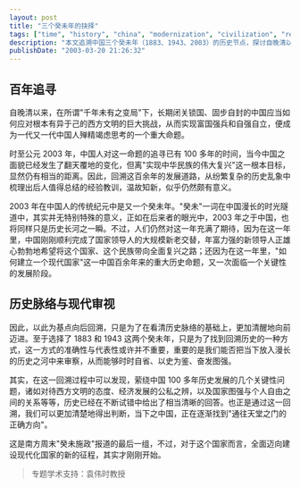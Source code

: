 ```yaml
---
layout: post
title: "三个癸未年的抉择"
tags: ["time", "history", "china", "modernization", "civilization", "reform"]
description: "本文追溯中国三个癸未年（1883、1943、2003）的历史节点，探讨自晚清以来中国如何应对西方文明挑战的百年命题。文章指出，在 2003 年新一代领导人上任之际，中国正处于建设现代国家的关键阶段。通过历史回溯，作者认为关于西方文明态度、经济发展模式以及国家强盛与个人自由的平衡等百年困扰问题，历史已给出清晰答案，当代中国正逐渐找到正确发展方向。"
publishDate: "2003-03-20 21:26:32"
---
```


## 百年追寻

自晚清以来，在所谓"千年未有之变局"下，长期闭关锁国、固步自封的中国应当如何应对根本有异于己的西方文明的巨大挑战，从而实现富国强兵和自强自立，便成为一代又一代中国人殚精竭虑思考的一个重大命题。

时至公元 2003 年，中国人对这一命题的追寻已有 100 多年的时间，当今中国之面貌已经发生了翻天覆地的变化，但离"实现中华民族的伟大复兴"这一根本目标，显然仍有相当的距离。因此，回溯这百余年的发展道路，从纷繁复杂的历史乱象中梳理出后人值得总结的经验教训，温故知新，似乎仍然颇有意义。

2003 年在中国人的传统纪元中是又一个癸未年。"癸未"一词在中国漫长的时光隧道中，其实并无特别特殊的意义，正如在后来者的眼光中，2003 年之于中国，也将同样只是历史长河之一瞬。不过，人们仍然对这一年充满了期待，因为在这一年里，中国刚刚顺利完成了国家领导人的大规模新老交替，年富力强的新领导人正雄心勃勃地希望将这个国家、这个民族带向全面复兴之路；还因为在这一年里，"如何建立一个现代国家"这一中国百余年来的重大历史命题，又一次面临一个关键性的发展阶段。

## 历史脉络与现代审视

因此，以此为基点向后回溯，只是为了在看清历史脉络的基础上，更加清醒地向前迈进。至于选择了 1883 和 1943 这两个癸未年，只是为了找到回溯历史的一种方式，这一方式的准确性与代表性或许并不重要，重要的是我们能否把当下放入漫长的历史之河中来审察，从而能够时时自省、以史为鉴、奋发图强。

其实，在这一回溯过程中可以发现，萦绕中国 100 多年历史发展的几个关键性问题，诸如对待西方文明的态度、经济发展的公私之辨，以及国家图强与个人自由之间的关系等等，历史已经在不断试错中给出了相当清晰的回答。也正是通过这一回溯，我们可以更加清楚地得出判断，当下之中国，正在逐渐找到"通往天堂之门的正确方向"。

这是南方周末"癸未施政"报道的最后一组，不过，对于这个国家而言，全面迈向建设现代化国家的新的征程，其实才刚刚开始。

> 专题学术支持：袁伟时教授
